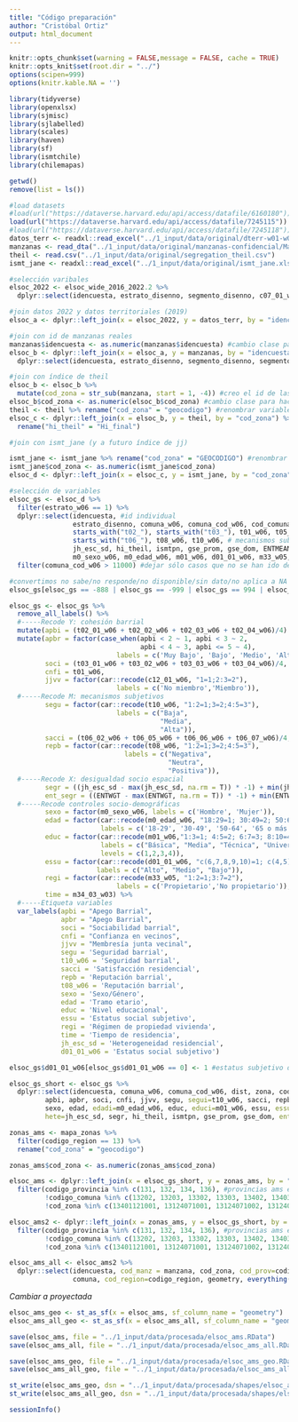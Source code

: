 ```yaml
---
title: "Código preparación"
author: "Cristóbal Ortiz"
output: html_document
---
```


```r
knitr::opts_chunk$set(warning = FALSE,message = FALSE, cache = TRUE)
knitr::opts_knit$set(root.dir = "../")
options(scipen=999)
options(knitr.kable.NA = '')
```

```r
library(tidyverse)
library(openxlsx)
library(sjmisc)
library(sjlabelled)
library(scales)
library(haven)
library(sf)
library(ismtchile)
library(chilemapas)
```

```r
getwd()
remove(list = ls())

#load datasets
#load(url("https://dataverse.harvard.edu/api/access/datafile/6160180")) #ola 5 2021
load(url("https://dataverse.harvard.edu/api/access/datafile/7245115")) #wide 2016-2022
#load(url("https://dataverse.harvard.edu/api/access/datafile/7245118")) #long 2026-2022
datos_terr <- readxl::read_excel("../1_input/data/original/dterr-w01-w04/BASE_2019_COD.xlsx")
manzanas <- read_dta("../1_input/data/original/manzanas-confidencial/Manzanas_ELSOC2019_20200707.dta")
theil <- read.csv("../1_input/data/original/segregation_theil.csv")
ismt_jane <- readxl::read_excel("../1_input/data/original/ismt_jane.xlsx")
```

```r
#selección varibales
elsoc_2022 <- elsoc_wide_2016_2022.2 %>% 
  dplyr::select(idencuesta, estrato_disenno, segmento_disenno, c07_01_w05, m33_w05, m34_03_w03, ends_with("_w06")) #selecciono de la ola 6 o, en su defecto, de la última ola medida

#join datos 2022 y datos territoriales (2019) 
elsoc_a <- dplyr::left_join(x = elsoc_2022, y = datos_terr, by = "idencuesta") 

#join con id de manzanas reales
manzanas$idencuesta <- as.numeric(manzanas$idencuesta) #cambio clase para hacer el siguiente join
elsoc_b <- dplyr::left_join(x = elsoc_a, y = manzanas, by = "idencuesta") %>% 
  dplyr::select(idencuesta, estrato_disenno, segmento_disenno, segmento, manzana, cod_comuna, dist, zona, everything()) #reordeno variables vía select

#join con índice de theil
elsoc_b <- elsoc_b %>% 
  mutate(cod_zona = str_sub(manzana, start = 1, -4)) #creo el id de las zonas censales a partir de las manzanas
elsoc_b$cod_zona <- as.numeric(elsoc_b$cod_zona) #cambio clase para hacer el siguiente join
theil <- theil %>% rename("cod_zona" = "geocodigo") #renombrar variable para posterior join
elsoc_c <- dplyr::left_join(x = elsoc_b, y = theil, by = "cod_zona") %>% 
  rename("hi_theil" = "Hi_final")

#join con ismt_jane (y a futuro índice de jj)

ismt_jane <- ismt_jane %>% rename("cod_zona" = "GEOCODIGO") #renombrar variable para posterior join
ismt_jane$cod_zona <- as.numeric(ismt_jane$cod_zona)
elsoc_d <- dplyr::left_join(x = elsoc_c, y = ismt_jane, by = "cod_zona")
```

```r
#selección de variables
elsoc_gs <- elsoc_d %>% 
  filter(estrato_w06 == 1) %>% 
  dplyr::select(idencuesta, #id individual
                estrato_disenno, comuna_w06, comuna_cod_w06, cod_comuna,dist, zona, cod_zona, segmento_disenno, segmento, manzana,  #id geográficos
                starts_with("t02_"), starts_with("t03_"), t01_w06, t05_w06, c12_01_w06, c07_01_w05, # cohesión barrial
                starts_with("t06_"), t08_w06, t10_w06, # mecanismos subjetivos 
                jh_esc_sd, hi_theil, ismtpn, gse_prom, gse_dom, ENTMEAN, ENTWGT, ave_jane = Ave_jan_nd, #desigualdad socioespacial
                m0_sexo_w06, m0_edad_w06, m01_w06, d01_01_w06, m33_w05, m34_03_w03) %>% #controles 
  filter(comuna_cod_w06 > 11000) #dejar sólo casos que no se han ido de comunas del gran santiago en la medición de la ola 6

#convertimos no sabe/no responde/no disponible/sin dato/no aplica a NA
elsoc_gs[elsoc_gs == -888 | elsoc_gs == -999 | elsoc_gs == 994 | elsoc_gs == 995 | elsoc_gs == 996 | elsoc_gs == -666 | elsoc_gs == -777] <- NA
```

```r
elsoc_gs <- elsoc_gs %>% 
  remove_all_labels() %>%
  #-----Recode Y: cohesión barrial
  mutate(apbi = (t02_01_w06 + t02_02_w06 + t02_03_w06 + t02_04_w06)/4) %>% 
  mutate(apbr = factor(case_when(apbi < 2 ~ 1, apbi < 3 ~ 2,
                                 apbi < 4 ~ 3, apbi <= 5 ~ 4),
                           labels = c('Muy Bajo', 'Bajo', 'Medio', 'Alto')),
         soci = (t03_01_w06 + t03_02_w06 + t03_03_w06 + t03_04_w06)/4,
         cnfi = t01_w06,
         jjvv = factor(car::recode(c12_01_w06, "1=1;2:3=2"),
                           labels = c('No miembro','Miembro')),
  #-----Recode M: mecanismos subjetivos 
         segu = factor(car::recode(t10_w06, "1:2=1;3=2;4:5=3"),
                           labels = c("Baja",
                                      "Media",
                                      "Alta")),
         sacci = (t06_02_w06 + t06_05_w06 + t06_06_w06 + t06_07_w06)/4,
         repb = factor(car::recode(t08_w06, "1:2=1;3=2;4:5=3"),
                             labels = c("Negativa",
                                        "Neutra", 
                                        "Positiva")),
  #-----Recode X: desigualdad socio espacial
         segr = ((jh_esc_sd - max(jh_esc_sd, na.rm = T)) * -1) + min(jh_esc_sd, na.rm = T),
         ent_segr = ((ENTWGT - max(ENTWGT, na.rm = T)) * -1) + min(ENTWGT, na.rm = T),
  #-----Recode controles socio-demográficas
         sexo = factor(m0_sexo_w06, labels = c('Hombre', 'Mujer')),
         edad = factor(car::recode(m0_edad_w06, "18:29=1; 30:49=2; 50:64=3; 65:150=4"),
                       labels = c('18-29', '30-49', '50-64', '65 o más')),
         educ = factor(car::recode(m01_w06,"1:3=1; 4:5=2; 6:7=3; 8:10=4"),
                       labels = c("Básica", "Media", "Técnica", "Universitaria"),
                       levels = c(1,2,3,4)),
         essu = factor(car::recode(d01_01_w06, "c(6,7,8,9,10)=1; c(4,5)=2; c(0,1,2,3)=3"),
                      labels = c("Alto", "Medio", "Bajo")),
         regi = factor(car::recode(m33_w05, "1:2=1;3:7=2"),
                           labels = c('Propietario','No propietario')),
         time = m34_03_w03) %>% 
  #-----Etiqueta variables
  var_labels(apbi = "Apego Barrial",
             apbr = "Apego Barrial",
             soci = "Sociabilidad barrial",
             cnfi = "Confianza en vecinos",
             jjvv = "Membresía junta vecinal",
             segu = 'Seguridad barrial',
             t10_w06 = 'Seguridad barrial',
             sacci = 'Satisfacción residencial',
             repb = 'Reputación barrial',
             t08_w06 = 'Reputación barrial',
             sexo = 'Sexo/Género',
             edad = 'Tramo etario',
             educ = 'Nivel educacional',
             essu = 'Estatus social subjetivo',
             regi = 'Régimen de propiedad vivienda',
             time = 'Tiempo de residencia',
             jh_esc_sd = 'Heterogeneidad residencial',
             d01_01_w06 = 'Estatus social subjetivo')

elsoc_gs$d01_01_w06[elsoc_gs$d01_01_w06 == 0] <- 1 #estatus subjetivo de 1 a 10 (no de 0 a 10)
```

```r
elsoc_gs_short <- elsoc_gs %>% 
  dplyr::select(idencuesta, comuna_w06, comuna_cod_w06, dist, zona, cod_zona, comuna=comuna_w06,cod_comuna=comuna_cod_w06, manzana, #ids
         apbi, apbr, soci, cnfi, jjvv, segu, segui=t10_w06, sacci, repb, repbi=t08_w06 , #cohesión y mecanismos
         sexo, edad, edadi=m0_edad_w06, educ, educi=m01_w06, essu, essui=d01_01_w06, regi, time, #controles
         hete=jh_esc_sd, segr, hi_theil, ismtpn, gse_prom, gse_dom, ent_mean = ENTMEAN, ent_wgt = ENTWGT, ent_segr, ave_jane) #segregación

zonas_ams <- mapa_zonas %>% 
  filter(codigo_region == 13) %>% 
  rename("cod_zona" = "geocodigo")

zonas_ams$cod_zona <- as.numeric(zonas_ams$cod_zona)

elsoc_ams <- dplyr::left_join(x = elsoc_gs_short, y = zonas_ams, by = "cod_zona") %>% #sólo zonas con datos elsoc
  filter(codigo_provincia %in% c(131, 132, 134, 136), #provincias ams excepto chacabuco
         !codigo_comuna %in% c(13202, 13203, 13302, 13303, 13402, 13403, 13404, 13601, 13602, 13603, 13605), #quitar comunas fuera del ams
         !cod_zona %in% c(13401121001, 13124071001, 13124071002, 13124071004, 13124071005, 13124081001, 13124071003, 13119131001)) #quitar zonas fuera de la mancha urbana

elsoc_ams2 <- dplyr::left_join(x = zonas_ams, y = elsoc_gs_short, by = "cod_zona") %>% #todas las zonas del ams
  filter(codigo_provincia %in% c(131, 132, 134, 136), #provincias ams excepto chacabuco
         !codigo_comuna %in% c(13202, 13203, 13302, 13303, 13402, 13403, 13404, 13601, 13602, 13603, 13605), #quitar comunas fuera del ams
         !cod_zona %in% c(13401121001, 13124071001, 13124071002, 13124071004, 13124071005, 13124081001, 13124071003, 13119131001)) #quitar zonas fuera de la mancha urbana

elsoc_ams_all <- elsoc_ams2 %>% 
  dplyr::select(idencuesta, cod_manz = manzana, cod_zona, cod_prov=codigo_provincia, cod_comuna, 
                comuna, cod_region=codigo_region, geometry, everything())
```

*Cambiar a proyectada*
```r
elsoc_ams_geo <- st_as_sf(x = elsoc_ams, sf_column_name = "geometry")
elsoc_ams_all_geo <- st_as_sf(x = elsoc_ams_all, sf_column_name = "geometry")
```


```r
save(elsoc_ams, file = "../1_input/data/procesada/elsoc_ams.RData")
save(elsoc_ams_all, file = "../1_input/data/procesada/elsoc_ams_all.RData")

save(elsoc_ams_geo, file = "../1_input/data/procesada/elsoc_ams_geo.RData")
save(elsoc_ams_all_geo, file = "../1_input/data/procesada/elsoc_ams_all_geo.RData")

st_write(elsoc_ams_geo, dsn = "../1_input/data/procesada/shapes/elsoc_ams_geo.shp", delete_layer = TRUE)
st_write(elsoc_ams_all_geo, dsn = "../1_input/data/procesada/shapes/elsoc_ams_all_geo.shp", delete_layer = TRUE)
```

```r
sessionInfo()
```

